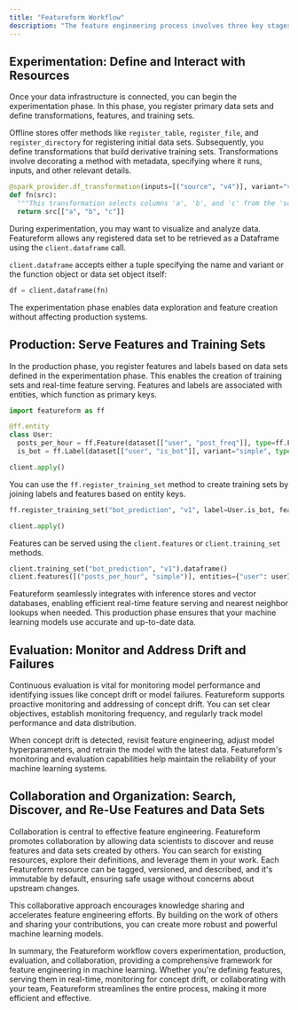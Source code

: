 ```yaml
---
title: "Featureform Workflow"
description: "The feature engineering process involves three key stages: experimentation, production, and evaluation. Collaboration among data scientists is crucial during these stages, as it often leads to the creation of innovative features and insights. Featureform streamlines the feature engineering workflow, facilitating collaboration and enhancing the efficiency of the entire process."
---
```


## Experimentation: Define and Interact with Resources

Once your data infrastructure is connected, you can begin the experimentation phase. In this phase, you register primary data sets and define transformations, features, and training sets.

Offline stores offer methods like `register_table`, `register_file`, and `register_directory` for registering initial data sets. Subsequently, you define transformations that build derivative training sets. Transformations involve decorating a method with metadata, specifying where it runs, inputs, and other relevant details.

```python
@spark_provider.df_transformation(inputs=[("source", "v4")], variant="var")
def fn(src):
  """This transformation selects columns 'a', 'b', and 'c' from the 'source' dataset."""
  return src[["a", "b", "c"]]
```

During experimentation, you may want to visualize and analyze data. Featureform allows any registered data set to be retrieved as a Dataframe using the `client.dataframe` call.

`client.dataframe` accepts either a tuple specifying the name and variant or the function object or data set object itself:

```python
df = client.dataframe(fn)
```

The experimentation phase enables data exploration and feature creation without affecting production systems.

## Production: Serve Features and Training Sets

In the production phase, you register features and labels based on data sets defined in the experimentation phase. This enables the creation of training sets and real-time feature serving. Features and labels are associated with entities, which function as primary keys.

```python
import featureform as ff

@ff.entity
class User:
  posts_per_hour = ff.Feature(dataset[["user", "post_freq"]], type=ff.Float32, variant="simple")
  is_bot = ff.Label(dataset[["user", "is_bot"]], variant="simple", type=ff.Bool)

client.apply()
```

You can use the `ff.register_training_set` method to create training sets by joining labels and features based on entity keys.

```python
ff.register_training_set("bot_prediction", "v1", label=User.is_bot, features=[User.posts_per_hour])

client.apply()
```

Features can be served using the `client.features` or `client.training_set` methods.

```python
client.training_set("bot_prediction", "v1").dataframe()
client.features([("posts_per_hour", "simple")], entities={"user": userId})
```

Featureform seamlessly integrates with inference stores and vector databases, enabling efficient real-time feature serving and nearest neighbor lookups when needed. This production phase ensures that your machine learning models use accurate and up-to-date data.

## Evaluation: Monitor and Address Drift and Failures

Continuous evaluation is vital for monitoring model performance and identifying issues like concept drift or model failures. Featureform supports proactive monitoring and addressing of concept drift. You can set clear objectives, establish monitoring frequency, and regularly track model performance and data distribution.

When concept drift is detected, revisit feature engineering, adjust model hyperparameters, and retrain the model with the latest data. Featureform's monitoring and evaluation capabilities help maintain the reliability of your machine learning systems.

## Collaboration and Organization: Search, Discover, and Re-Use Features and Data Sets

Collaboration is central to effective feature engineering. Featureform promotes collaboration by allowing data scientists to discover and reuse features and data sets created by others. You can search for existing resources, explore their definitions, and leverage them in your work. Each Featureform resource can be tagged, versioned, and described, and it's immutable by default, ensuring safe usage without concerns about upstream changes.

This collaborative approach encourages knowledge sharing and accelerates feature engineering efforts. By building on the work of others and sharing your contributions, you can create more robust and powerful machine learning models.

In summary, the Featureform workflow covers experimentation, production, evaluation, and collaboration, providing a comprehensive framework for feature engineering in machine learning. Whether you're defining features, serving them in real-time, monitoring for concept drift, or collaborating with your team, Featureform streamlines the entire process, making it more efficient and effective.
